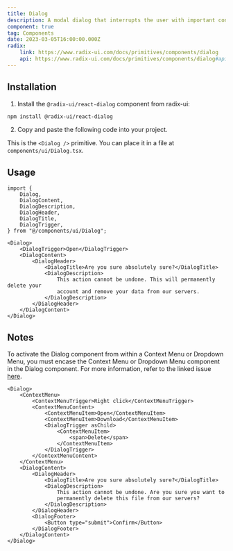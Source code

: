 ```yaml
---
title: Dialog
description: A modal dialog that interrupts the user with important content and expects a response.
component: true
tag: Components
date: 2023-03-05T16:00:00.000Z
radix:
    link: https://www.radix-ui.com/docs/primitives/components/dialog
    api: https://www.radix-ui.com/docs/primitives/components/dialog#api-reference
---
```


<ComponentExample src="src/components/examples/DialogDemo.tsx">
    <DialogDemo />
</ComponentExample>

## Installation

1. Install the `@radix-ui/react-dialog` component from radix-ui:

```bash
npm install @radix-ui/react-dialog
```

2. Copy and paste the following code into your project.

<ComponentSource src="src/components/ui/Dialog.tsx" />

<Alert variant="outline">

This is the `<Dialog />` primitive. You can place it in a file at `components/ui/Dialog.tsx`.

</Alert>

## Usage

```tsx
import {
    Dialog,
    DialogContent,
    DialogDescription,
    DialogHeader,
    DialogTitle,
    DialogTrigger,
} from "@/components/ui/Dialog";
```

```tsx
<Dialog>
    <DialogTrigger>Open</DialogTrigger>
    <DialogContent>
        <DialogHeader>
            <DialogTitle>Are you sure absolutely sure?</DialogTitle>
            <DialogDescription>
                This action cannot be undone. This will permanently delete your
                account and remove your data from our servers.
            </DialogDescription>
        </DialogHeader>
    </DialogContent>
</Dialog>
```

## Notes

To activate the Dialog component from within a Context Menu or Dropdown Menu, you must encase the Context Menu or
Dropdown Menu component in the Dialog component. For more information, refer to the linked issue [here](https://github.com/radix-ui/primitives/issues/1836).

```tsx
<Dialog>
    <ContextMenu>
        <ContextMenuTrigger>Right click</ContextMenuTrigger>
        <ContextMenuContent>
            <ContextMenuItem>Open</ContextMenuItem>
            <ContextMenuItem>Download</ContextMenuItem>
            <DialogTrigger asChild>
                <ContextMenuItem>
                    <span>Delete</span>
                </ContextMenuItem>
            </DialogTrigger>
        </ContextMenuContent>
    </ContextMenu>
    <DialogContent>
        <DialogHeader>
            <DialogTitle>Are you sure absolutely sure?</DialogTitle>
            <DialogDescription>
                This action cannot be undone. Are you sure you want to
                permanently delete this file from our servers?
            </DialogDescription>
        </DialogHeader>
        <DialogFooter>
            <Button type="submit">Confirm</Button>
        </DialogFooter>
    </DialogContent>
</Dialog>
```
